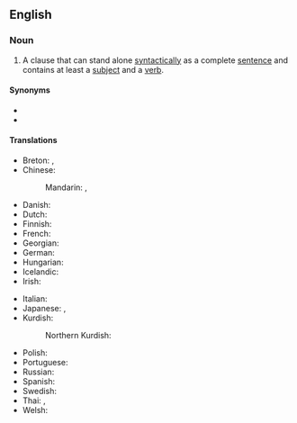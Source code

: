 {{also|main-clause}}
==English==

===Noun===
{{en-noun}}

# {{lb|en|grammar}} A clause that can stand alone [[syntactically]] as a complete [[sentence]] and contains at least a [[subject]] and a [[verb]].

====Synonyms====
* {{l|en|independent clause}}
* {{l|en|matrix clause}}

====Translations====
{{trans-top|grammar: clause that can stand alone syntactically}}
* Breton: {{t+|br|pennlavarenn|f}}, {{t|br|lavarenn dizalc'h|f}}
* Chinese:
*: Mandarin: {{t|cmn|主要小句|tr=zhǔyào xiǎojù|sc=Hani}}, {{t+|cmn|主句|tr=zhǔjù|sc=Hani}}
* Danish: {{t|da|hovedsætning|c}}
* Dutch: {{t+|nl|hoofdzin|m}}
* Finnish: {{t+|fi|päälause}}
* French: {{t|fr|proposition principale|f}}
* Georgian: {{t|ka|მთავარი წინადადება}}
* German: {{t+|de|Hauptsatz|m}}
* Hungarian: {{t+|hu|főmondat}}
* Icelandic: {{t+|is|aðalsetning|f}}
* Irish: {{t|ga|príomhchlásal|m}}
{{trans-mid}}
* Italian: {{t|it|proposizione principale|f}}
* Japanese: {{t+|ja|主文|tr=しゅぶん, jūbun|sc=Jpan}}, {{t|ja|主節|tr=しゅせつ, shusetsu|sc=Jpan}}
* Kurdish:
*: Northern Kurdish: {{t+|kmr|hevoka sereke|f}}
* Polish: {{t|pl|zdanie główne|n}}
* Portuguese: {{t|pt|[[oração]] [[coordenada]]|f}}
* Russian: {{t|ru|гла́вное предложе́ние|n}}
* Spanish: {{t|es|proposición principal|f}}
* Swedish: {{t+|sv|huvudsats|c}}
* Thai: {{t+|th|มุขยประโยค}}, {{t+|th|ประโยคหลัก}}
* Welsh: {{t|cy|prif gymal|m}}
{{trans-bottom}}